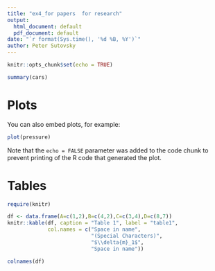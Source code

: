 ```yaml
---
title: "ex4_for papers  for research"
output: 
  html_document: default
  pdf_document: default
date: "`r format(Sys.time(), '%d %B, %Y')`"
author: Peter Sutovsky
---
```


```r
knitr::opts_chunk$set(echo = TRUE)
```


```r
summary(cars)
```

# Plots

You can also embed plots, for example:

```r
plot(pressure)
```

Note that the `echo = FALSE` parameter was added to the code chunk to prevent printing of the R code that generated the plot.

# Tables

```r
require(knitr)

df <- data.frame(A=c(1,2),B=c(4,2),C=c(3,4),D=c(8,7))
knitr::kable(df, caption = "Table 1", label = "table1",
             col.names = c("Space in name",
                           "(Special Characters)",
                           "$\\delta{m}_1$",
                           "Space in name"))

```

```r
colnames(df)
```


